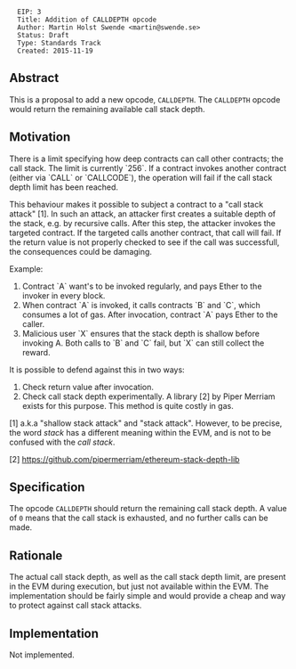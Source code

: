<pre>
  EIP: 3
  Title: Addition of CALLDEPTH opcode
  Author: Martin Holst Swende <martin@swende.se>
  Status: Draft
  Type: Standards Track
  Created: 2015-11-19
</pre>

==Abstract==

This is a proposal to add a new opcode, <code>CALLDEPTH</code>. The <code>CALLDEPTH</code> opcode would return the remaining available call stack depth. 

==Motivation==

There is a limit specifying how deep contracts can call other contracts; the call stack. The limit is currently `256`. If a contract invokes another contract (either via `CALL` or `CALLCODE`), the operation will fail if the call stack depth limit has been reached. 

This behaviour makes it possible to subject a contract to a "call stack attack" [1]. In such an attack, an attacker first creates a suitable depth of the stack, e.g. by recursive calls. After this step, the attacker invokes the targeted contract. If the targeted calls another contract, that call will fail. If the return value is not properly checked to see if the call was successfull, the consequences could be damaging. 

Example: 

# Contract `A` want's to be invoked regularly, and pays Ether to the invoker in every block.
# When contract `A` is invoked, it calls contracts `B` and `C`, which consumes a lot of gas. After invocation, contract `A` pays Ether to the caller. 
# Malicious user `X` ensures that the stack depth is shallow before invoking A. Both calls to `B` and `C` fail, but `X` can still collect the reward. 

It is possible to defend against this in two ways:

# Check return value after invocation. 
# Check call stack depth experimentally. A library [2] by Piper Merriam exists for this purpose. This method is quite costly in gas.


[1] a.k.a "shallow stack attack" and "stack attack". However, to be precise, the word ''stack'' has a different meaning within the EVM, and is not to be confused with the ''call stack''.

[2] https://github.com/pipermerriam/ethereum-stack-depth-lib 

==Specification==

The opcode <code>CALLDEPTH</code> should return the remaining call stack depth. A value of <code>0</code> means that the call stack is exhausted, and no further calls can be made. 

==Rationale==

The actual call stack depth, as well as the call stack depth limit, are present in the EVM during execution, but just not available within the EVM. The implementation should be fairly simple and would provide a cheap and way to protect against call stack attacks.

==Implementation==

Not implemented. 
